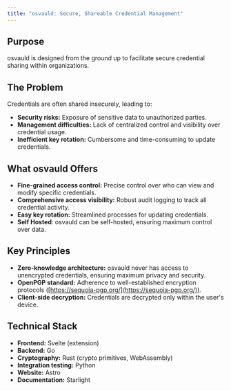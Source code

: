 ```yaml
---
title: "osvauld: Secure, Shareable Credential Management"
---
```


## Purpose

osvauld is designed from the ground up to facilitate secure credential sharing within organizations.

## The Problem

Credentials are often shared insecurely, leading to:

* **Security risks:** Exposure of sensitive data to unauthorized parties.
* **Management difficulties:** Lack of centralized control and visibility over credential usage.
* **Inefficient key rotation:** Cumbersome and time-consuming to update credentials.

## What osvauld Offers

* **Fine-grained access control:** Precise control over who can view and modify specific credentials.
* **Comprehensive access visibility:**  Robust audit logging to track all credential activity.
* **Easy key rotation:** Streamlined processes for updating credentials.
* **Self Hosted**: osvauld can be self-hosted, ensuring maximum control over data.

## Key Principles

* **Zero-knowledge architecture:** osvauld never has access to unencrypted credentials, ensuring maximum privacy and security.
* **OpenPGP standard:** Adherence to well-established encryption protocols ([https://sequoia-pgp.org/](https://sequoia-pgp.org/)).
* **Client-side decryption:**  Credentials are decrypted only within the user's device.


## Technical Stack

* **Frontend:** Svelte (extension)
* **Backend:** Go
* **Cryptography:** Rust (crypto primitives, WebAssembly)
* **Integration testing:** Python 
* **Website:** Astro
* **Documentation:** Starlight